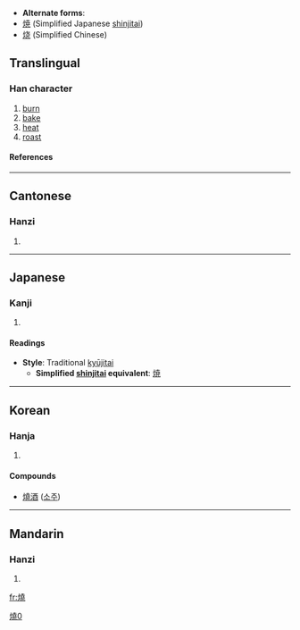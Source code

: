 * '''Alternate forms''':
* [[焼]] (Simplified Japanese [[shinjitai]])
* [[烧]] (Simplified Chinese)

==Translingual==
===Han character===
{{Han char|rn=86|rad=火|as=12|sn=16|four=9481<sub>1</sub>|canj=火土土山 (FGGU)}}
# [[burn]]
# [[bake]]
# [[heat]]
# [[roast]]
====References====
{{Han ref|kx=0683.080|dkj=19420|dj=1095.080|hdz=32231.070|uh=71D2|ud=29138|bh=BF4E|bd=48974}}

----
==Cantonese==
===Hanzi===
{{yue-hanzi|jyut=|y=siu1}}
# {{defn|Cantonese}}

----
==Japanese==
===Kanji===
{{ja-kanji|grade=|rs=火12}}
# {{defn|Japanese}} 
====Readings====
{{ja-readings|on=[[しょう]] (shō)|kun=[[やく]] (yaku)}}

* '''Style''': Traditional [[kyūjitai]]
** '''Simplified [[shinjitai]] equivalent''': [[焼]]

----
==Korean==
===Hanja===
{{ko-hanja|hangeul=[[소]]|eumhun=|rv=so|mr=so|y=so}}
# {{defn|Korean}}


====Compounds====
* [[燒酒]] ([[소주]])

----
==Mandarin==
===Hanzi===
{{cmn-hanzi|sim=烧|pin=[[shāo]] ([[shao1]])|wg=shao<sup>1</sup>}}
# {{defn|Mandarin}}

[[Category:CJKV characters simplified differently in Japan and China|燒0]]

[[fr:燒]]
